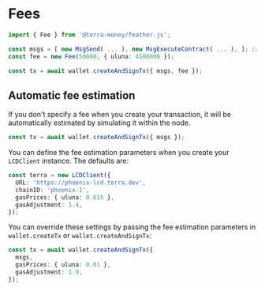 # Fees

```ts
import { Fee } from '@terra-money/feather.js';

const msgs = [ new MsgSend( ... ), new MsgExecuteContract( ... ), ]; // messages
const fee = new Fee(50000, { uluna: 4500000 });

const tx = await wallet.createAndSignTx({ msgs, fee });
```

## Automatic fee estimation

If you don't specify a fee when you create your transaction, it will be automatically estimated by simulating it within the node.

```ts
const tx = await wallet.createAndSignTx({ msgs });
```

You can define the fee estimation parameters when you create your `LCDClient` instance. The defaults are:

```ts
const terra = new LCDClient({
  URL: 'https://phoenix-lcd.terra.dev',
  chainID: 'phoenix-1',
  gasPrices: { uluna: 0.015 },
  gasAdjustment: 1.4,
});
```

You can override these settings by passing the fee estimation parameters in `wallet.createTx` or `wallet.createAndSignTx`:

```ts
const tx = await wallet.createAndSignTx({
  msgs,
  gasPrices: { uluna: 0.01 },
  gasAdjustment: 1.9,
});
```
